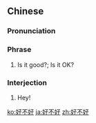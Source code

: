 ==Chinese==
{{zh-forms}}

===Pronunciation===
{{zh-pron
|m=hǎo不hǎo,tl2=y
|c=hou2 bat1 hou2
|cat=ph
}}

===Phrase===
{{zh-phrase}}

# Is it good?; Is it OK?
#: {{zh-x|我們 明天 去， 好不好？|Let's go tomorrow, '''OK'''?}}

===Interjection===
{{zh-interj}}

# Hey!
#: {{zh-x|作弊， 好不好！|'''Hey''', that's cheating!}}

[[ko:好不好]]
[[ja:好不好]]
[[zh:好不好]]